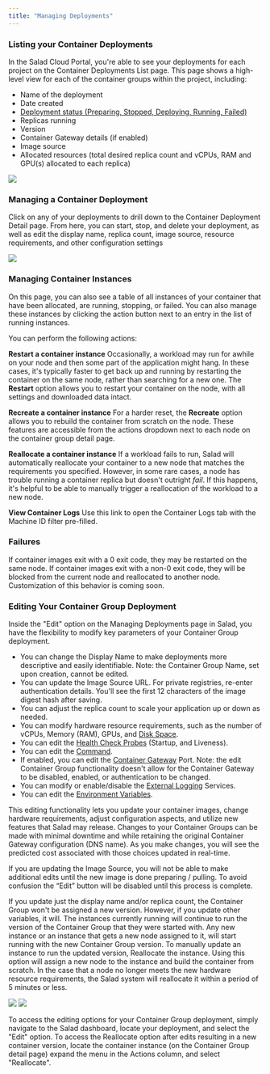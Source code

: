 ```yaml
---
title: "Managing Deployments"
---
```


### Listing your Container Deployments

In the Salad Cloud Portal, you're able to see your deployments for each project on the Container Deployments List page. This page shows a high-level view for each of the container groups within the project, including:

- Name of the deployment
- Date created
- [Deployment status (Preparing, Stopped, Deploying, Running, Failed)](/container-engine/deployment-lifecycle)
- Replicas running
- Version
- Container Gateway details (if enabled)
- Image source
- Allocated resources (total desired replica count and vCPUs, RAM and GPU(s) allocated to each replica)

<img src="container-engine/images/5ef427e-image.png"/>



### Managing a Container Deployment

Click on any of your deployments to drill down to the Container Deployment Detail page. From here, you can start, stop, and delete your deployment, as well as edit the display name, replica count, image source, resource requirements, and other configuration settings

<img src="container-engine/images/92a596a-image.png"/>



### Managing Container Instances

On this page, you can also see a table of all instances of your container that have been allocated, are running, stopping, or failed. You can also manage these instances by clicking the action button next to an entry in the list of running instances.

You can perform the following actions:

**Restart a container instance** Occasionally, a workload may run for awhile on your node and then some part of the application might hang. In these cases, it's typically faster to get back up and running by restarting the container on the same node, rather than searching for a new one. The **Restart** option allows you to restart your container on the node, with all settings and downloaded data intact.

**Recreate a container instance** For a harder reset, the **Recreate** option allows you to rebuild the container from scratch on the node. These features are accessible from the actions dropdown next to each node on the container group detail page.

**Reallocate a container instance** If a workload fails to run, Salad will automatically reallocate your container to a new node that matches the requirements you specified. However, in some rare cases, a node has trouble running a container replica but doesn't outright _fail_. If this happens, it's helpful to be able to manually trigger a reallocation of the workload to a new node.

**View Container Logs** Use this link to open the Container Logs tab with the Machine ID filter pre-filled.



### Failures

If container images exit with a 0 exit code, they may be restarted on the same node. If container images exit with a non-0 exit code, they will be blocked from the current node and reallocated to another node. Customization of this behavior is coming soon.

### Editing Your Container Group Deployment

Inside the "Edit" option on the Managing Deployments page in Salad, you have the flexibility to modify key parameters of your Container Group deployment.

- You can change the Display Name to make deployments more descriptive and easily identifiable. Note: the Container Group Name, set upon creation, cannot be edited.
- You can update the Image Source URL. For private registries, re-enter authentication details. You'll see the first 12 characters of the image digest hash after saving.
- You can adjust the replica count to scale your application up or down as needed.
- You can modify hardware resource requirements, such as the number of vCPUs, Memory (RAM), GPUs, and [Disk Space](/container-engine/disk-space).
- You can edit the [Health Check Probes](/container-engine/health-probes) (Startup, and Liveness).
- You can edit the [Command](/container-engine/specifying-a-command).
- If enabled, you can edit the [Container Gateway](/container-engine/networking) Port. Note: the edit Container Group functionality doesn't allow for the Container Gateway to be disabled, enabled, or authentication to be changed.
- You can modify or enable/disable the [External Logging](/container-engine/external-logging) Services.
- You can edit the [Environment Variables](/container-engine/environment-variables).

This editing functionality lets you update your container images, change hardware requirements, adjust configuration aspects, and utilize new features that Salad may release. Changes to your Container Groups can be made with minimal downtime and while retaining the original Container Gateway configuration (DNS name). As you make changes, you will see the predicted cost associated with those choices updated in real-time.

If you are updating the Image Source, you will not be able to make additional edits until the new image is done preparing / pulling. To avoid confusion the “Edit” button will be disabled until this process is complete.

If you update just the display name and/or replica count, the Container Group won't be assigned a new version. However, if you update other variables, it will. The instances currently running will continue to run the version of the Container Group that they were started with. Any new instance or an instance that gets a new node assigned to it, will start running with the new Container Group version. To manually update an instance to run the updated version, Reallocate the instance. Using this option will assign a new node to the instance and build the container from scratch. In the case that a node no longer meets the new hardware resource requirements, the Salad system will reallocate it within a period of 5 minutes or less.

<img src="container-engine/images/271b376-image.png"/>


<img src="container-engine/images/7bd5e3f-image.png"/>



To access the editing options for your Container Group deployment, simply navigate to the Salad dashboard, locate your deployment, and select the "Edit" option. To access the Reallocate option after edits resulting in a new container version, locate the container instance (on the Container Group detail page) expand the menu in the Actions column, and select "Reallocate".
